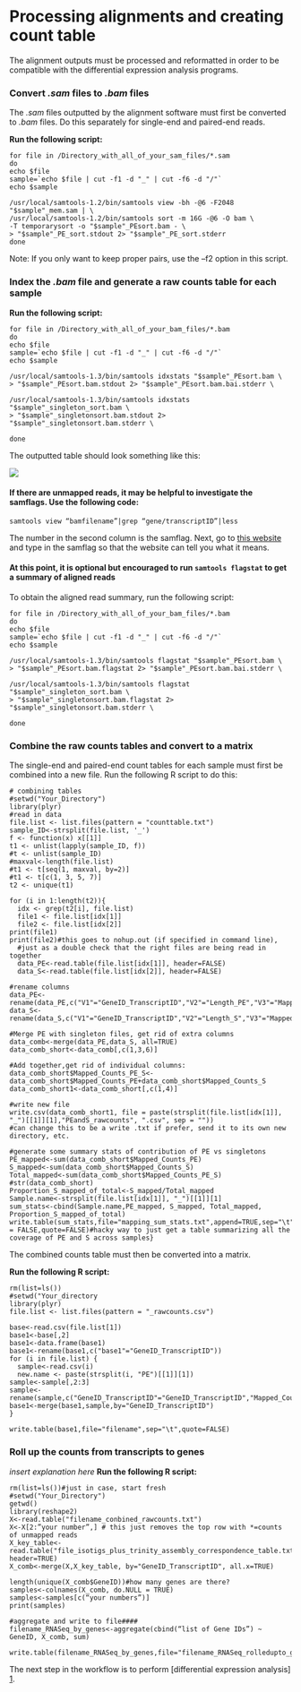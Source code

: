 # Processing alignments and creating count table

The alignment outputs must be processed and reformatted in order to be compatible with the differential expression analysis programs.

### Convert *.sam* files to *.bam* files

The *.sam* files outputted by the alignment software must first be converted to *.bam* files. Do this separately for single-end and paired-end reads.

**Run the following script:**

```
for file in /Directory_with_all_of_your_sam_files/*.sam
do
echo $file
sample=`echo $file | cut -f1 -d "_" | cut -f6 -d "/"` 
echo $sample

/usr/local/samtools-1.2/bin/samtools view -bh -@6 -F2048 "$sample"_mem.sam | \
/usr/local/samtools-1.2/bin/samtools sort -m 16G -@6 -O bam \
-T temporarysort -o "$sample"_PEsort.bam - \
> "$sample"_PE_sort.stdout 2> "$sample"_PE_sort.stderr
done

```
Note: If you only want to keep proper pairs, use the –f2 option in this script.

### Index the *.bam* file and generate a raw counts table for each sample

**Run the following script:**

```
for file in /Directory_with_all_of_your_bam_files/*.bam
do
echo $file
sample=`echo $file | cut -f1 -d "_" | cut -f6 -d "/"` 
echo $sample

/usr/local/samtools-1.3/bin/samtools idxstats "$sample"_PEsort.bam \
> "$sample"_PEsort.bam.stdout 2> "$sample"_PEsort.bam.bai.stderr \

/usr/local/samtools-1.3/bin/samtools idxstats "$sample"_singleton_sort.bam \
> "$sample"_singletonsort.bam.stdout 2> "$sample"_singletonsort.bam.stderr \

done
```

The outputted table should look something like this:

![](https://github.com/lkomoro/RNA-Seq-Workflow/blob/master/index_table.jpg)

#### If there are unmapped reads, it may be helpful to investigate the samflags. Use the following code:

```
samtools view “bamfilename”|grep “gene/transcriptID”|less

```
The number in the second column is the samflag. Next, go to [this website][1] and type in the samflag so that the website can tell you what it means.

[1]: https://broadinstitute.github.io/picard/explain-flags.html

#### At this point, it is optional but encouraged to run ```samtools flagstat``` to get a summary of aligned reads

To obtain the aligned read summary, run the following script:

```
for file in /Directory_with_all_of_your_bam_files/*.bam
do
echo $file
sample=`echo $file | cut -f1 -d "_" | cut -f6 -d "/"` 
echo $sample

/usr/local/samtools-1.3/bin/samtools flagstat "$sample"_PEsort.bam \
> "$sample"_PEsort.bam.flagstat 2> "$sample"_PEsort.bam.bai.stderr \

/usr/local/samtools-1.3/bin/samtools flagstat "$sample"_singleton_sort.bam \
> "$sample"_singletonsort.bam.flagstat 2> "$sample"_singletonsort.bam.stderr \

done
```

### Combine the raw counts tables and convert to a matrix

The single-end and paired-end count tables for each sample must first be combined into a new file. Run the following R script to do this:

```
# combining tables
#setwd("Your_Directory")
library(plyr)
#read in data
file.list <- list.files(pattern = "counttable.txt")
sample_ID<-strsplit(file.list, '_')
f <- function(x) x[[1]]
t1 <- unlist(lapply(sample_ID, f))
#t <- unlist(sample_ID)
#maxval<-length(file.list)
#t1 <- t[seq(1, maxval, by=2)]
#t1 <- t[c(1, 3, 5, 7)]  
t2 <- unique(t1)  

for (i in 1:length(t2)){
  idx <- grep(t2[i], file.list)
  file1 <- file.list[idx[1]]
  file2 <- file.list[idx[2]]
print(file1)
print(file2)#this goes to nohup.out (if specified in command line),
  #just as a double check that the right files are being read in together
  data_PE<-read.table(file.list[idx[1]], header=FALSE)
  data_S<-read.table(file.list[idx[2]], header=FALSE)

#rename columns
data_PE<-rename(data_PE,c("V1"="GeneID_TranscriptID","V2"="Length_PE","V3"="Mapped_Counts_PE","V4"="Unmapped_Counts_PE"))
data_S<-rename(data_S,c("V1"="GeneID_TranscriptID","V2"="Length_S","V3"="Mapped_Counts_S","V4"="Unmapped_Counts_S"))

#Merge PE with singleton files, get rid of extra columns
data_comb<-merge(data_PE,data_S, all=TRUE)
data_comb_short<-data_comb[,c(1,3,6)]

#Add together,get rid of individual columns:
data_comb_short$Mapped_Counts_PE_S<-data_comb_short$Mapped_Counts_PE+data_comb_short$Mapped_Counts_S
data_comb_short1<-data_comb_short[,c(1,4)]

#write new file
write.csv(data_comb_short1, file = paste(strsplit(file.list[idx[1]], "_")[[1]][1],"PEandS_rawcounts", ".csv", sep = ""))
#can change this to be a write .txt if prefer, send it to its own new directory, etc.

#generate some summary stats of contribution of PE vs singletons
PE_mapped<-sum(data_comb_short$Mapped_Counts_PE)
S_mapped<-sum(data_comb_short$Mapped_Counts_S)
Total_mapped<-sum(data_comb_short$Mapped_Counts_PE_S)
#str(data_comb_short)
Proportion_S_mapped_of_total<-S_mapped/Total_mapped
Sample.name<-strsplit(file.list[idx[1]], "_")[[1]][1]
sum_stats<-cbind(Sample.name,PE_mapped, S_mapped, Total_mapped, Proportion_S_mapped_of_total)
write.table(sum_stats,file="mapping_sum_stats.txt",append=TRUE,sep="\t",col.names = FALSE,quote=FALSE)#hacky way to just get a table summarizing all the coverage of PE and S across samples}
```

The combined counts table must then be converted into a matrix. 

**Run the following R script:**

```
rm(list=ls())
#setwd("Your_directory
library(plyr)
file.list <- list.files(pattern = "_rawcounts.csv")

base<-read.csv(file.list[1])
base1<-base[,2]
base1<-data.frame(base1)
base1<-rename(base1,c("base1"="GeneID_TranscriptID")) 
for (i in file.list) {
  sample<-read.csv(i)
  new.name <- paste(strsplit(i, "PE")[[1]][1])
sample<-sample[,2:3]
sample<-rename(sample,c("GeneID_TranscriptID"="GeneID_TranscriptID","Mapped_Counts_PE_S"=new.name))
base1<-merge(base1,sample,by="GeneID_TranscriptID")
}

write.table(base1,file="filename",sep="\t",quote=FALSE)
```

### Roll up the counts from transcripts to genes
*insert explanation here*
**Run the following R script:**

```
rm(list=ls())#just in case, start fresh
#setwd("Your_Directory") 
getwd()
library(reshape2)
X<-read.table("filename_conbined_rawcounts.txt")
X<-X[2:”your number”,] # this just removes the top row with *=counts of unmapped reads
X_key_table<-read.table("file_isotigs_plus_trinity_assembly_correspondence_table.txt", header=TRUE)
X_comb<-merge(X,X_key_table, by="GeneID_TranscriptID", all.x=TRUE)

length(unique(X_comb$GeneID))#how many genes are there?
samples<-colnames(X_comb, do.NULL = TRUE)
samples<-samples[c(“your numbers”)]
print(samples)

#aggregate and write to file####
filename_RNASeq_by_genes<-aggregate(cbind(“list of Gene IDs”) ~ GeneID, X_comb, sum)

write.table(filename_RNASeq_by_genes,file="filename_RNASeq_rolledupto_genes.txt",sep="\t",quote=FALSE)
```

The next step in the workflow is to perform [differential expression analysis] [1].  

[1]:https://github.com/lkomoro/RNA-Seq-Workflow/blob/master/DE.Rmd
